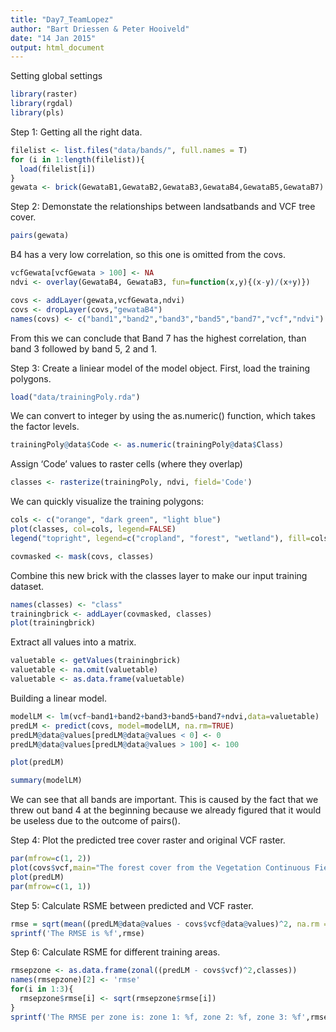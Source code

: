 ```yaml
---
title: "Day7_TeamLopez"
author: "Bart Driessen & Peter Hooiveld"
date: "14 Jan 2015"
output: html_document
---
```


Setting global settings
```r
library(raster)
library(rgdal)
library(pls)
```

Step 1: Getting all the right data.
```r
filelist <- list.files("data/bands/", full.names = T)
for (i in 1:length(filelist)){
  load(filelist[i])
} 
gewata <- brick(GewataB1,GewataB2,GewataB3,GewataB4,GewataB5,GewataB7)
```

Step 2: Demonstate the relationships between landsatbands and VCF tree cover.
```r
pairs(gewata)
```
B4 has a very low correlation, so this one is omitted from the covs.


```r
vcfGewata[vcfGewata > 100] <- NA
ndvi <- overlay(GewataB4, GewataB3, fun=function(x,y){(x-y)/(x+y)})

covs <- addLayer(gewata,vcfGewata,ndvi)
covs <- dropLayer(covs,"gewataB4")
names(covs) <- c("band1","band2","band3","band5","band7","vcf","ndvi")
```
From this we can conclude that Band 7 has the highest correlation, than band 3 followed by band 5, 2 and 1.

Step 3: Create a liniear model of the model object.
First, load the training polygons.
```r
load("data/trainingPoly.rda")
```

We can convert to integer by using the as.numeric() function, which takes the factor levels.
```r
trainingPoly@data$Code <- as.numeric(trainingPoly@data$Class)
```

Assign 'Code' values to raster cells (where they overlap)
```r
classes <- rasterize(trainingPoly, ndvi, field='Code')
```

We can quickly visualize the training polygons:
```r
cols <- c("orange", "dark green", "light blue")
plot(classes, col=cols, legend=FALSE)
legend("topright", legend=c("cropland", "forest", "wetland"), fill=cols, bg="white")
```

```r
covmasked <- mask(covs, classes)
```

Combine this new brick with the classes layer to make our input training dataset.
```r
names(classes) <- "class"
trainingbrick <- addLayer(covmasked, classes)
plot(trainingbrick)
```

Extract all values into a matrix.
```r
valuetable <- getValues(trainingbrick)
valuetable <- na.omit(valuetable)
valuetable <- as.data.frame(valuetable)
```

Building a linear model.
```r
modelLM <- lm(vcf~band1+band2+band3+band5+band7+ndvi,data=valuetable)
predLM <- predict(covs, model=modelLM, na.rm=TRUE)
predLM@data@values[predLM@data@values < 0] <- 0
predLM@data@values[predLM@data@values > 100] <- 100
```

```r
plot(predLM)
```

```r
summary(modelLM)
```

We can see that all bands are important. This is caused by the fact that we threw out band 4 at the beginning because we already figured that it would be useless due to the outcome of pairs().

Step 4: Plot the predicted tree cover raster and original VCF raster.
```r
par(mfrow=c(1, 2))
plot(covs$vcf,main="The forest cover from the Vegetation Continuous Field (VCF) product (left) and the forest cover predicted (right)")
plot(predLM)
par(mfrow=c(1, 1))
```

Step 5: Calculate RSME between predicted and VCF raster.
```r
rmse = sqrt(mean((predLM@data@values - covs$vcf@data@values)^2, na.rm = TRUE))
sprintf('The RMSE is %f',rmse)
```

Step 6: Calculate RSME for different training areas.
```r
rmsepzone <- as.data.frame(zonal((predLM - covs$vcf)^2,classes))
names(rmsepzone)[2] <- 'rmse'
for(i in 1:3){
  rmsepzone$rmse[i] <- sqrt(rmsepzone$rmse[i])
}
sprintf('The RMSE per zone is: zone 1: %f, zone 2: %f, zone 3: %f',rmsepzone$rmse[1], rmsepzone$rmse[2], rmsepzone$rmse[3])
```